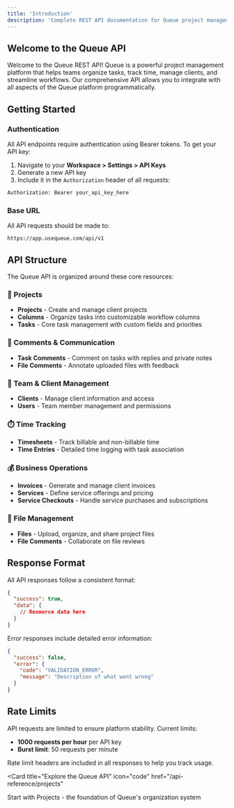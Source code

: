 ```yaml
---
title: 'Introduction'
description: 'Complete REST API documentation for Queue project management platform'
---
```


## Welcome to the Queue API

Welcome to the Queue REST API! Queue is a powerful project management platform that helps teams organize tasks, track time, manage clients, and streamline workflows. Our comprehensive API allows you to integrate with all aspects of the Queue platform programmatically.

## Getting Started

### Authentication

All API endpoints require authentication using Bearer tokens. To get your API key:

1. Navigate to your **Workspace > Settings > API Keys**
2. Generate a new API key
3. Include it in the `Authorization` header of all requests:

```bash
Authorization: Bearer your_api_key_here
```

### Base URL

All API requests should be made to:
```
https://app.usequeue.com/api/v1
```

## API Structure

The Queue API is organized around these core resources:

### 📁 Projects
- **Projects** - Create and manage client projects
- **Columns** - Organize tasks into customizable workflow columns
- **Tasks** - Core task management with custom fields and priorities

### 💬 Comments & Communication
- **Task Comments** - Comment on tasks with replies and private notes
- **File Comments** - Annotate uploaded files with feedback

### 👥 Team & Client Management
- **Clients** - Manage client information and access
- **Users** - Team member management and permissions

### ⏱️ Time Tracking
- **Timesheets** - Track billable and non-billable time
- **Time Entries** - Detailed time logging with task association

### 💰 Business Operations
- **Invoices** - Generate and manage client invoices
- **Services** - Define service offerings and pricing
- **Service Checkouts** - Handle service purchases and subscriptions

### 📎 File Management
- **Files** - Upload, organize, and share project files
- **File Comments** - Collaborate on file reviews

## Response Format

All API responses follow a consistent format:

```json
{
  "success": true,
  "data": {
    // Resource data here
  }
}
```

Error responses include detailed error information:

```json
{
  "success": false,
  "error": {
    "code": "VALIDATION_ERROR",
    "message": "Description of what went wrong"
  }
}
```

## Rate Limits

API requests are limited to ensure platform stability. Current limits:
- **1000 requests per hour** per API key
- **Burst limit**: 50 requests per minute

Rate limit headers are included in all responses to help you track usage.

<Card
  title="Explore the Queue API"
  icon="code"
  href="/api-reference/projects"
>
  Start with Projects - the foundation of Queue's organization system
</Card>
